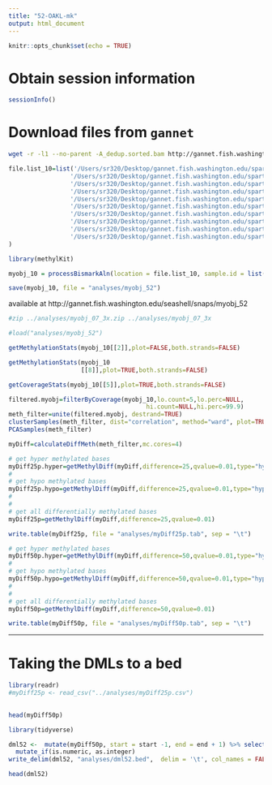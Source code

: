 ```yaml
---
title: "52-OAKL-mk"
output: html_document
---
```


```r
knitr::opts_chunk$set(echo = TRUE)
```

# Obtain session information

```r
sessionInfo()
```

# Download files from `gannet`

```bash
wget -r -l1 --no-parent -A_dedup.sorted.bam http://gannet.fish.washington.edu/spartina/2018-10-10-project-virginica-oa-Large-Files/2018-11-07-Bismark-Mox/ #Download files from gannet. They will be stored in the same directory structure as they are online.
```



```r
file.list_10=list('/Users/sr320/Desktop/gannet.fish.washington.edu/spartina/2018-10-10-project-virginica-oa-Large-Files/2018-11-07-Bismark-Mox/zr2096_1_dedup.sorted.bam',
                 '/Users/sr320/Desktop/gannet.fish.washington.edu/spartina/2018-10-10-project-virginica-oa-Large-Files/2018-11-07-Bismark-Mox/zr2096_2_dedup.sorted.bam',
                 '/Users/sr320/Desktop/gannet.fish.washington.edu/spartina/2018-10-10-project-virginica-oa-Large-Files/2018-11-07-Bismark-Mox/zr2096_3_dedup.sorted.bam',
                 '/Users/sr320/Desktop/gannet.fish.washington.edu/spartina/2018-10-10-project-virginica-oa-Large-Files/2018-11-07-Bismark-Mox/zr2096_4_dedup.sorted.bam',
                 '/Users/sr320/Desktop/gannet.fish.washington.edu/spartina/2018-10-10-project-virginica-oa-Large-Files/2018-11-07-Bismark-Mox/zr2096_5_dedup.sorted.bam',
                 '/Users/sr320/Desktop/gannet.fish.washington.edu/spartina/2018-10-10-project-virginica-oa-Large-Files/2018-11-07-Bismark-Mox/zr2096_6_dedup.sorted.bam',
                 '/Users/sr320/Desktop/gannet.fish.washington.edu/spartina/2018-10-10-project-virginica-oa-Large-Files/2018-11-07-Bismark-Mox/zr2096_7_dedup.sorted.bam',
                 '/Users/sr320/Desktop/gannet.fish.washington.edu/spartina/2018-10-10-project-virginica-oa-Large-Files/2018-11-07-Bismark-Mox/zr2096_8_dedup.sorted.bam',
                 '/Users/sr320/Desktop/gannet.fish.washington.edu/spartina/2018-10-10-project-virginica-oa-Large-Files/2018-11-07-Bismark-Mox/zr2096_9_dedup.sorted.bam',
                 '/Users/sr320/Desktop/gannet.fish.washington.edu/spartina/2018-10-10-project-virginica-oa-Large-Files/2018-11-07-Bismark-Mox/zr2096_10_dedup.sorted.bam'
)
```





```r
library(methylKit)
```



```r
myobj_10 = processBismarkAln(location = file.list_10, sample.id = list("1","2","3","4","5","6","7","8","9","10"), assembly = "v001", read.context="CpG", mincov=2, treatment = c(0,0,0,0,0,1,1,1,1,1))
```

```r
save(myobj_10, file = "analyses/myobj_52")
```


available at http://gannet.fish.washington.edu/seashell/snaps/myobj_52

```bash
#zip ../analyses/myobj_07_3x.zip ../analyses/myobj_07_3x
```



```r
#load("analyses/myobj_52")
```





```r
getMethylationStats(myobj_10[[2]],plot=FALSE,both.strands=FALSE)
```

```r
getMethylationStats(myobj_10
                    [[8]],plot=TRUE,both.strands=FALSE)
```

```r
getCoverageStats(myobj_10[[5]],plot=TRUE,both.strands=FALSE)
```


```r
filtered.myobj=filterByCoverage(myobj_10,lo.count=5,lo.perc=NULL,
                                      hi.count=NULL,hi.perc=99.9)
meth_filter=unite(filtered.myobj, destrand=TRUE)
clusterSamples(meth_filter, dist="correlation", method="ward", plot=TRUE)
PCASamples(meth_filter)
```




```r
myDiff=calculateDiffMeth(meth_filter,mc.cores=4)
```



```r
# get hyper methylated bases
myDiff25p.hyper=getMethylDiff(myDiff,difference=25,qvalue=0.01,type="hyper")
#
# get hypo methylated bases
myDiff25p.hypo=getMethylDiff(myDiff,difference=25,qvalue=0.01,type="hypo")
#
#
# get all differentially methylated bases
myDiff25p=getMethylDiff(myDiff,difference=25,qvalue=0.01)
```




```r
write.table(myDiff25p, file = "analyses/myDiff25p.tab", sep = "\t")
```


```r
# get hyper methylated bases
myDiff50p.hyper=getMethylDiff(myDiff,difference=50,qvalue=0.01,type="hyper")
#
# get hypo methylated bases
myDiff50p.hypo=getMethylDiff(myDiff,difference=50,qvalue=0.01,type="hypo")
#
#
# get all differentially methylated bases
myDiff50p=getMethylDiff(myDiff,difference=50,qvalue=0.01)
```




```r
write.table(myDiff50p, file = "analyses/myDiff50p.tab", sep = "\t")
```



---
# Taking the DMLs to a bed

```r
library(readr)
#myDiff25p <- read_csv("../analyses/myDiff25p.csv")
 
```


```r
head(myDiff50p)
```


```r
library(tidyverse)
```



```r
dml52 <-  mutate(myDiff50p, start = start -1, end = end + 1) %>% select(chr, start, end, meth.diff) %>% 
  mutate_if(is.numeric, as.integer) 
write_delim(dml52, "analyses/dml52.bed",  delim = '\t', col_names = FALSE)
```


```r
head(dml52)
```

